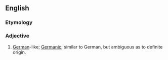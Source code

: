 ==English==

===Etymology===
{{suffix|German|oid}}

===Adjective===
{{en-adj|-}}

# {{context|informal|lang=en}} [[German]]-like; [[Germanic]]; similar to German, but ambiguous as to definite origin.
